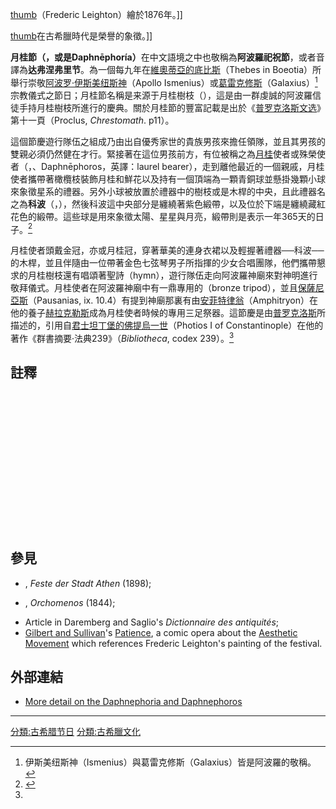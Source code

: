 {{noteTA 
|1=zh-cn:俄耳甫斯教; zh-tw:奧菲斯教; zh-hk:奧菲斯教; 
|2=zh-cn:俄耳甫斯; zh-tw:奧菲斯; zh-hk:奧菲斯; 
|3=zh-cn:俄耳甫斯蛋; zh-tw:奧菲斯蛋; zh-hk:奧菲斯蛋;
}}

{{古希臘宗教}}

[[圖像:1876_Frederic_Leighton_-_Daphnephoria.jpg|thumb]]（Frederic Leighton）繪於1876年。]]

[[圖像:Laurel_wreath_fa13.gif|thumb]]在古希臘時代是榮譽的象徵。]]

'''月桂節（{{lang-grc|Δαφνηφορία}}，{{lang-la|Daphnephoria}}或是Daphnēphoría）'''在中文語境之中也敬稱為'''阿波羅祀祝節'''，或者音譯為'''达弗涅弗里节'''。為一個每九年在[[底比斯_(希臘)|維奧蒂亞的底比斯]]（Thebes in Boeotia）所舉行崇敬[[阿波罗|阿波罗·伊斯美纽斯神]]（Apollo Ismenius）或[[阿波羅|葛雷克修斯]]（Galaxius）<ref name=su>伊斯美纽斯神（Ismenius）與葛雷克修斯（Galaxius）皆是阿波羅的敬稱。</ref>宗教儀式之節日；月桂節名稱是来源于月桂樹枝（{{lang-grc|δάφναι}}），這是由一群虔誠的阿波羅信徒手持月桂樹枝所進行的慶典。關於月桂節的豐富記載是出於《[[普罗克洛斯|普罗克洛斯文选]]》第十一頁（Proclus, ''Chrestomath''. p11）。

這個節慶遊行隊伍之組成乃由出自優秀家世的貴族男孩來擔任領隊，並且其男孩的雙親必須仍然健在才行。緊接著在這位男孩前方，有位被稱之為[[月桂|月桂]]使者或殊榮使者（{{lang-grc|Δαφνηφόρος}}，{{lang-la|Daphnephoros}}、Daphnēphoros，英譯：laurel bearer），走到離他最近的一個親戚，月桂使者攜帶著橄欖枝裝飾月桂和鮮花以及持有一個頂端為一顆青銅球並懸掛幾顆小球來象徵星系的禮器。另外小球被放置於禮器中的樹枝或是木桿的中央，且此禮器名之為'''科波'''（{{lang-grc|κώπω}}，{{lang-en|kopo}}），然後科波這中央部分是纏繞著紫色緞帶，以及位於下端是纏繞藏紅花色的緞帶。這些球是用來象徵太陽、星星與月亮，緞帶則是表示一年365天的日子。<ref name="EB1911">{{EB1911|inline=1|wstitle=Daphnephoria|volume=7|pages=825-826}}</ref>

月桂使者頭戴金冠，亦或月桂冠，穿著華美的連身衣裙以及輕握著禮器──科波──的木桿，並且伴隨由一位帶著金色七弦琴男子所指揮的少女合唱團隊，他們攜帶懇求的月桂樹枝還有唱頌著聖詩（hymn），遊行隊伍走向阿波羅神廟來對神明進行敬拜儀式。月桂使者在阿波羅神廟中有一鼎專用的{{link-en|三足祭器|sacrificial tripod|青銅三足祭器}}（bronze tripod），並且[[保薩尼亞斯_(地理學家)|保薩尼亞斯]]（Pausanias, ix. 10.4）有提到神廟那裏有由[[安菲特律翁|安菲特律翁]]（Amphitryon）在他的養子[[赫拉克勒斯|赫拉克勒斯]]成為月桂使者時候的專用三足祭器。這節慶是由[[普罗克洛斯|普罗克洛斯]]所描述的，引用自[[佛提烏|君士坦丁堡的佛提烏一世]]（Photios I of Constantinople）在他的著作《群書摘要·法典239》（''Bibliotheca'', codex 239）。<ref name="EB1911"/>

{{TOClimit}}

== 註釋 ==
<div style="font-size: bigger; column-count:2;height: 220px;overflow: auto">
<references />
</div>

== 參見 ==
* {{link-en|August Mommsen|August Mommsen}}, ''Feste der Stadt Athen'' (1898);
* {{link-en|卡尔·奥弗里德·缪勒|Karl Otfried Müller|KO Müller}}, ''Orchomenos'' (1844);
* Article in Daremberg and Saglio's ''Dictionnaire des antiquités'';
* [[吉爾伯特與薩利文|Gilbert and Sullivan]]'s [[耐心|Patience]], a comic opera about the [[唯美主义|Aesthetic Movement]] which references Frederic Leighton's painting of the festival.

== 外部連結 ==
* [http://penelope.uchicago.edu/Thayer/E/Roman/Texts/secondary/SMIGRA*/Daphnephoria.html More detail on the Daphnephoria and Daphnephoros]
----
{{1911}}
[[分類:古希腊节日|分類:古希腊节日]]
[[分類:古希臘文化|分類:古希臘文化]]